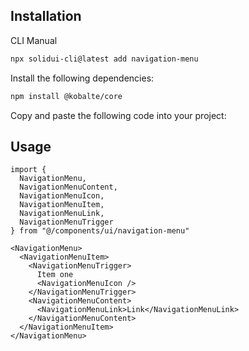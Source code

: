 <MDXHeader
  title="Navigation Menu"
  description="A collection of links for navigating websites."
  docs="https://kobalte.dev/docs/core/components/navigation-menu"
/>

<ComponentPreview name="navigation-menu-demo" />

## Installation

<Tabs defaultValue="cli">

<TabsList>
  <TabsTrigger value="cli">CLI</TabsTrigger>
  <TabsTrigger value="manual">Manual</TabsTrigger>
</TabsList>

<TabsContent value="cli">

```bash
npx solidui-cli@latest add navigation-menu
```

</TabsContent>

<TabsContent value="manual">
<Steps>

<Step>Install the following dependencies: </Step>

```bash
npm install @kobalte/core
```

<Step>Copy and paste the following code into your project: </Step>

<ComponentSource name="navigation-menu" />

</Steps>
</TabsContent>

</Tabs>

## Usage

```tsx
import {
  NavigationMenu,
  NavigationMenuContent,
  NavigationMenuIcon,
  NavigationMenuItem,
  NavigationMenuLink,
  NavigationMenuTrigger
} from "@/components/ui/navigation-menu"
```

```tsx
<NavigationMenu>
  <NavigationMenuItem>
    <NavigationMenuTrigger>
      Item one
      <NavigationMenuIcon />
    </NavigationMenuTrigger>
    <NavigationMenuContent>
      <NavigationMenuLink>Link</NavigationMenuLink>
    </NavigationMenuContent>
  </NavigationMenuItem>
</NavigationMenu>
```
